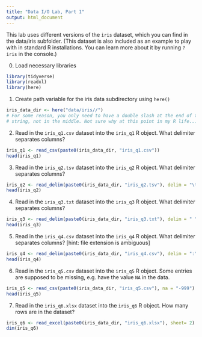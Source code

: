 ```yaml
---
title: "Data I/O Lab, Part 1"
output: html_document
---
```


This lab uses different versions of the `iris` dataset, which you can find in the data/iris subfolder. (This dataset is also included as an example to play with in standard R installations. You can learn more about it by running `?iris` in the console.)

0. Load necessary libraries

```r
library(tidyverse)
library(readxl)
library(here)
```

1.  Create path variable for the iris data subdirectory using `here()`

```r
iris_data_dir <- here("data/iris//") 
# For some reason, you only need to have a double slash at the end of the directory
# string, not in the middle. Not sure why at this point in my R life...
```

2. Read in the `iris_q1.csv` dataset into the `iris_q1` R object. What delimiter separates columns?

```r
iris_q1 <- read_csv(paste0(iris_data_dir, "iris_q1.csv"))
head(iris_q1)
```

3. Read in the `iris_q2.tsv` dataset into the `iris_q2` R object. What delimiter separates columns?

```r
iris_q2 <- read_delim(paste0(iris_data_dir, "iris_q2.tsv"), delim = "\t")
head(iris_q2)
```

4. Read in the `iris_q3.txt` dataset into the `iris_q3` R object. What delimiter separates columns?

```r
iris_q3 <- read_delim(paste0(iris_data_dir, "iris_q3.txt"), delim = " ")
head(iris_q3)
```

5. Read in the `iris_q4.csv` dataset into the `iris_q4` R object. What delimiter separates columns? [hint: file extension is ambiguous]

```r
iris_q4 <- read_delim(paste0(iris_data_dir, "iris_q4.csv"), delim = ":")
head(iris_q4)
```

6. Read in the `iris_q5.csv` dataset into the `iris_q5` R object. Some entries are supposed to be missing, e.g. have the value `NA` in the data.  

```r
iris_q5 <- read_csv(paste0(iris_data_dir, "iris_q5.csv"), na = "-999")
head(iris_q5)
```

7. Read in the `iris_q6.xlsx` dataset into the `iris_q6` R object. How many rows are in the dataset?


```r
iris_q6 <- read_excel(paste0(iris_data_dir, "iris_q6.xlsx"), sheet= 2)
dim(iris_q6)
```
